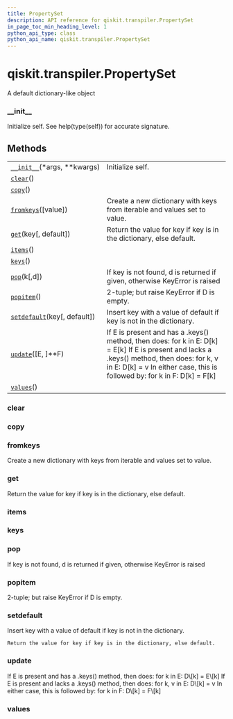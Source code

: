 ```yaml
---
title: PropertySet
description: API reference for qiskit.transpiler.PropertySet
in_page_toc_min_heading_level: 1
python_api_type: class
python_api_name: qiskit.transpiler.PropertySet
---
```


<span id="qiskit-transpiler-propertyset" />

# qiskit.transpiler.PropertySet

<Class id="qiskit.transpiler.PropertySet" isDedicatedPage={true} github="https://github.com/qiskit/qiskit/tree/stable/0.16/qiskit/transpiler/propertyset.py" signature="PropertySet">
  A default dictionary-like object

  ### \_\_init\_\_

  <Function id="qiskit.transpiler.PropertySet.__init__" signature="__init__(*args, **kwargs)">
    Initialize self. See help(type(self)) for accurate signature.
  </Function>

  ## Methods

  |                                                                                                                       |                                                                                                                                                                                                                               |
  | --------------------------------------------------------------------------------------------------------------------- | ----------------------------------------------------------------------------------------------------------------------------------------------------------------------------------------------------------------------------- |
  | [`__init__`](#qiskit.transpiler.PropertySet.__init__ "qiskit.transpiler.PropertySet.__init__")(\*args, \*\*kwargs)    | Initialize self.                                                                                                                                                                                                              |
  | [`clear`](#qiskit.transpiler.PropertySet.clear "qiskit.transpiler.PropertySet.clear")()                               |                                                                                                                                                                                                                               |
  | [`copy`](#qiskit.transpiler.PropertySet.copy "qiskit.transpiler.PropertySet.copy")()                                  |                                                                                                                                                                                                                               |
  | [`fromkeys`](#qiskit.transpiler.PropertySet.fromkeys "qiskit.transpiler.PropertySet.fromkeys")(\[value])              | Create a new dictionary with keys from iterable and values set to value.                                                                                                                                                      |
  | [`get`](#qiskit.transpiler.PropertySet.get "qiskit.transpiler.PropertySet.get")(key\[, default])                      | Return the value for key if key is in the dictionary, else default.                                                                                                                                                           |
  | [`items`](#qiskit.transpiler.PropertySet.items "qiskit.transpiler.PropertySet.items")()                               |                                                                                                                                                                                                                               |
  | [`keys`](#qiskit.transpiler.PropertySet.keys "qiskit.transpiler.PropertySet.keys")()                                  |                                                                                                                                                                                                                               |
  | [`pop`](#qiskit.transpiler.PropertySet.pop "qiskit.transpiler.PropertySet.pop")(k\[,d])                               | If key is not found, d is returned if given, otherwise KeyError is raised                                                                                                                                                     |
  | [`popitem`](#qiskit.transpiler.PropertySet.popitem "qiskit.transpiler.PropertySet.popitem")()                         | 2-tuple; but raise KeyError if D is empty.                                                                                                                                                                                    |
  | [`setdefault`](#qiskit.transpiler.PropertySet.setdefault "qiskit.transpiler.PropertySet.setdefault")(key\[, default]) | Insert key with a value of default if key is not in the dictionary.                                                                                                                                                           |
  | [`update`](#qiskit.transpiler.PropertySet.update "qiskit.transpiler.PropertySet.update")(\[E, ]\*\*F)                 | If E is present and has a .keys() method, then does: for k in E: D\[k] = E\[k] If E is present and lacks a .keys() method, then does: for k, v in E: D\[k] = v In either case, this is followed by: for k in F: D\[k] = F\[k] |
  | [`values`](#qiskit.transpiler.PropertySet.values "qiskit.transpiler.PropertySet.values")()                            |                                                                                                                                                                                                                               |

  ### clear

  <Function id="qiskit.transpiler.PropertySet.clear" signature="clear() → None. Remove all items from D." />

  ### copy

  <Function id="qiskit.transpiler.PropertySet.copy" signature="copy() → a shallow copy of D" />

  ### fromkeys

  <Function id="qiskit.transpiler.PropertySet.fromkeys" signature="fromkeys(value=None, /)">
    Create a new dictionary with keys from iterable and values set to value.
  </Function>

  ### get

  <Function id="qiskit.transpiler.PropertySet.get" signature="get(key, default=None, /)">
    Return the value for key if key is in the dictionary, else default.
  </Function>

  ### items

  <Function id="qiskit.transpiler.PropertySet.items" signature="items() → a set-like object providing a view on D’s items" />

  ### keys

  <Function id="qiskit.transpiler.PropertySet.keys" signature="keys() → a set-like object providing a view on D’s keys" />

  ### pop

  <Function id="qiskit.transpiler.PropertySet.pop" signature="pop(k[, d]) → v, remove specified key and return the corresponding value.">
    If key is not found, d is returned if given, otherwise KeyError is raised
  </Function>

  ### popitem

  <Function id="qiskit.transpiler.PropertySet.popitem" signature="popitem() → (k, v), remove and return some (key, value) pair as a">
    2-tuple; but raise KeyError if D is empty.
  </Function>

  ### setdefault

  <Function id="qiskit.transpiler.PropertySet.setdefault" signature="setdefault(key, default=None, /)">
    Insert key with a value of default if key is not in the dictionary.

    Return the value for key if key is in the dictionary, else default.
  </Function>

  ### update

  <Function id="qiskit.transpiler.PropertySet.update" signature="update([E, ]**F) → None. Update D from dict/iterable E and F.">
    If E is present and has a .keys() method, then does: for k in E: D\[k] = E\[k] If E is present and lacks a .keys() method, then does: for k, v in E: D\[k] = v In either case, this is followed by: for k in F: D\[k] = F\[k]
  </Function>

  ### values

  <Function id="qiskit.transpiler.PropertySet.values" signature="values() → an object providing a view on D’s values" />
</Class>

